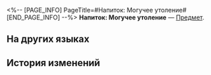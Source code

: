<%-- [PAGE_INFO]
PageTitle=#Напиток: Могучее утоление#
[END_PAGE_INFO] --%>
{{Предмет Инфобокс
|id          = 250710
|Изображение = Предмет Напиток- Могучее утоление.png
|Тип         = 
|Инвентарь   = 
|Редкость    = 4
|Эффект      = 
|Описание    = После выполнения бонус-атаки повышает получаемый целью урон.
}}
{{Описание|Бренд напитка, который создаёт иллюзию большой силы.<br /><br />''«Великий труд воплощает чудеса».''}}
'''Напиток: Могучее утоление''' — [[Предмет]].

==На других языках==
{{На других языках
|en   = Tactical Beverage: Mighty Quench
|zhs  = 战术饮料•大力宝
|zht  = 戰術飲料•大力寶
|ja   = 戦闘用飲料・ダイリキ
|ko   = 전술 음료•괴력수
|es   = Bebida táctica: Powerforce
|fr   = Boisson tactique&nbsp;: Puissance Max
|ru   = Напиток: Могучее утоление
|th   = เครื่องดื่มกลยุทธ์: ขุมพลัง
|vi   = Thức Uống Chiến Thuật - Đại Lực Bảo
|de   = Taktisches Getränk: Mighty Quench
|id   = Minuman Taktis: Super Joss
|pt   = Bebida Tática: Poderosa Sacia-Sede
}}

==История изменений==
{{История изменений|3.5}}